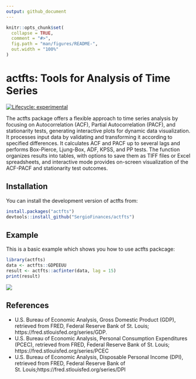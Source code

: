 ```yaml
---
output: github_document
---
```


<!-- README.md is generated from README.Rmd. Please edit that file -->

```r
knitr::opts_chunk$set(
  collapse = TRUE,
  comment = "#>",
  fig.path = "man/figures/README-",
  out.width = "100%"
)
```

# actfts: Tools for Analysis of Time Series

<!-- badges: start -->
[![Lifecycle:
experimental](https://img.shields.io/badge/lifecycle-experimental-orange.svg)](https://lifecycle.r-lib.org/articles/stages.html#experimental)
<!-- badges: end -->

The actfts package offers a flexible approach to time series analysis by focusing on Autocorrelation (ACF), Partial Autocorrelation (PACF), and stationarity tests, generating interactive plots for dynamic data visualization. It processes input data by validating and transforming it according to specified differences. It calculates ACF and PACF up to several lags and performs Box-Pierce, Ljung-Box, ADF, KPSS, and PP tests. The function organizes results into tables, with options to save them as TIFF files or Excel spreadsheets, and interactive mode provides on-screen visualization of the ACF-PACF and stationarity test outcomes.

## Installation

You can install the development version of actfts from:

``` r
install.packages("actfts")
devtools::install_github("SergioFinances/actfts")
```

## Example

This is a basic example which shows you how to use actfts packcage:

```r
library(actfts)
data <- actfts::GDPEEUU
result <- actfts::acfinter(data, lag = 15)
print(result)
```

<img src="man/figures/README-plot_example_1.png">

## References

* U.S. Bureau of Economic Analysis, Gross Domestic Product (GDP), retrieved from FRED, Federal Reserve Bank of St. Louis; https://fred.stlouisfed.org/series/GDP.
* U.S. Bureau of Economic Analysis, Personal Consumption Expenditures (PCEC), retrieved from FRED, Federal Reserve Bank of St. Louis; https://fred.stlouisfed.org/series/PCEC
* U.S. Bureau of Economic Analysis, Disposable Personal Income (DPI), retrieved from FRED, Federal Reserve Bank of St. Louis;https://fred.stlouisfed.org/series/DPI

